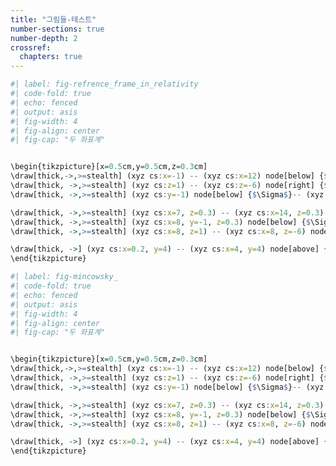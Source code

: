 ```yaml
---
title: "그림들-테스트"
number-sections: true
number-depth: 2
crossref:
  chapters: true
---
```


```r
#| label: fig-refrence_frame_in_relativity
#| code-fold: true
#| echo: fenced
#| output: asis
#| fig-width: 4
#| fig-align: center
#| fig-cap: "두 좌표계"


\begin{tikzpicture}[x=0.5cm,y=0.5cm,z=0.3cm]
\draw[thick,->,>=stealth] (xyz cs:x=-1) -- (xyz cs:x=12) node[below] {$x$};
\draw[thick, ->,>=stealth] (xyz cs:z=1) -- (xyz cs:z=-6) node[right] {$z$};
\draw[thick, ->,>=stealth] (xyz cs:y=-1) node[below] {$\Sigma$}-- (xyz cs:y=6) node[above] {$y$};

\draw[thick, ->,>=stealth] (xyz cs:x=7, z=0.3) -- (xyz cs:x=14, z=0.3) node[above] {$x^\prime$};
\draw[thick, ->,>=stealth] (xyz cs:x=8, y=-1, z=0.3) node[below] {$\Sigma^\prime$}-- (xyz cs:x=8, y=6, z=0.3) node[right] {$y\prime$};
\draw[thick, ->,>=stealth] (xyz cs:x=8, z=1) -- (xyz cs:x=8, z=-6) node[above] {$z^\prime$};

\draw[thick, ->] (xyz cs:x=0.2, y=4) -- (xyz cs:x=4, y=4) node[above] {$\boldsymbol{V}t$} -- (xyz cs:x=8, y=4);
\end{tikzpicture}
```


```r
#| label: fig-mincowsky_
#| code-fold: true
#| echo: fenced
#| output: asis
#| fig-width: 4
#| fig-align: center
#| fig-cap: "두 좌표계"


\begin{tikzpicture}[x=0.5cm,y=0.5cm,z=0.3cm]
\draw[thick,->,>=stealth] (xyz cs:x=-1) -- (xyz cs:x=12) node[below] {$x$};
\draw[thick, ->,>=stealth] (xyz cs:z=1) -- (xyz cs:z=-6) node[right] {$z$};
\draw[thick, ->,>=stealth] (xyz cs:y=-1) node[below] {$\Sigma$}-- (xyz cs:y=6) node[above] {$y$};

\draw[thick, ->,>=stealth] (xyz cs:x=7, z=0.3) -- (xyz cs:x=14, z=0.3) node[above] {$x^\prime$};
\draw[thick, ->,>=stealth] (xyz cs:x=8, y=-1, z=0.3) node[below] {$\Sigma^\prime$}-- (xyz cs:x=8, y=6, z=0.3) node[right] {$y\prime$};
\draw[thick, ->,>=stealth] (xyz cs:x=8, z=1) -- (xyz cs:x=8, z=-6) node[above] {$z^\prime$};

\draw[thick, ->] (xyz cs:x=0.2, y=4) -- (xyz cs:x=4, y=4) node[above] {$\boldsymbol{V}t$} -- (xyz cs:x=8, y=4);
\end{tikzpicture}
```
